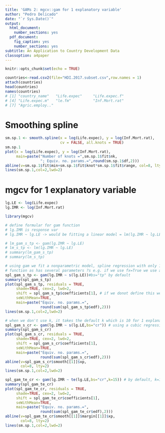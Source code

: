 ```yaml
---
title: 'GAMs 2: mgcv::gam for 1 explanatory variable'
author: "Pedro Delicado"
date: "`r Sys.Date()`"
output:
  html_document:
    number_sections: yes
  pdf_document:
    fig_caption: yes
    number_sections: yes
subtitle: An Application to Country Development Data
classoption: a4paper
---
```

<!-- Comment lines are like this one -->
<!-- Use "\newpage" when you want a new page break in the pdf output  -->


```r
knitr::opts_chunk$set(echo = TRUE)
```

```r
countries<-read.csv2(file="HDI.2017.subset.csv",row.names = 1)
attach(countries)
head(countries)
names(countries)
# [1] "country_name"   "Life.expec"     "Life.expec.f"  
# [4] "Life.expec.m"   "le.fm"          "Inf.Mort.rat"  
# [7] "Agric.employ.."     
```

# Smoothing spline

```r
sm.sp.1 <- smooth.spline(x = log(Life.expec), y = log(Inf.Mort.rat), 
                         cv = FALSE, all.knots = TRUE)
sm.sp.1
plot(x = log(Life.expec), y = log(Inf.Mort.rat),
     main=paste("Number of knots =",sm.sp.1$fit$nk,
                "; Equiv. no. params.=",round(sm.sp.1$df,2)))
abline(v=sm.sp.1$fit$min+sm.sp.1$fit$knot*sm.sp.1$fit$range, col=8, lty=2)
lines(sm.sp.1,col=2,lwd=2)
```


# mgcv for 1 explanatory variable

```r
lg.LE <- log(Life.expec)
lg.IMR <- log(Inf.Mort.rat)

library(mgcv)
```


```r
# define formular for gam function
# lg.IMR is response var
# lg.IMR ~ lg.LE -> would be fitting a linear model = lm(lg.IMR ~ lg.LE)

# lm_gam_s_tp <- gam(lg.IMR ~ lg.LE)
# lm_s_tp <- lm(lg.IMR ~ lg.LE)
# summary(lm_gam_s_tp)
# summary(lm_s_tp)

# using gam we fit a nonparametric model, spline regression with only 1 explanatory variable
# function as has several parameters ?s e.g. if we use fx=True we use a regression spline without penalty
spl_gam_s_tp <- gam(lg.IMR ~ s(lg.LE))#bs="tp" by default
summary(spl_gam_s_tp)
plot(spl_gam_s_tp, residuals = TRUE,
     shade=TRUE, cex=2, lwd=2, 
     shift = spl_gam_s_tp$coefficients[1], # if we donot define this we do get a function without the intercept
     seWithMean=TRUE,
     main=paste("Equiv. no. params.=",
                round(sum(spl_gam_s_tp$edf),2)))
lines(sm.sp.1,col=2,lwd=2)
```


```r
# when we don't use k, it takes the default k which is 10 for 1 explanatory variable
spl_gam_s_cr <- gam(lg.IMR ~ s(lg.LE,bs="cr")) # using a cubic regression spline (default is ts thin plate regression spline)
summary(spl_gam_s_cr)
plot(spl_gam_s_cr, residuals = TRUE,
     shade=TRUE, cex=2, lwd=2, 
     shift = spl_gam_s_cr$coefficients[1],
     seWithMean=TRUE,
     main=paste("Equiv. no. params.=",
                round(sum(spl_gam_s_cr$edf),2)))
abline(v=spl_gam_s_cr$smooth[[1]]$xp, 
       col=8, lty=2)
lines(sm.sp.1,col=2,lwd=2)
```

```r
spl_gam_te_cr <- gam(lg.IMR ~ te(lg.LE,bs="cr",k=15)) # by default, k=10
summary(spl_gam_te_cr)
plot(spl_gam_te_cr, residuals = TRUE,
     shade=TRUE, cex=2, lwd=2, 
     shift = spl_gam_te_cr$coefficients[1],
     seWithMean=TRUE,
     main=paste("Equiv. no. params.=",
                round(sum(spl_gam_te_cr$edf),2)))
abline(v=spl_gam_te_cr$smooth[[1]]$margin[[1]]$xp, 
       col=8, lty=2)
lines(sm.sp.1,col=2,lwd=2)
```
